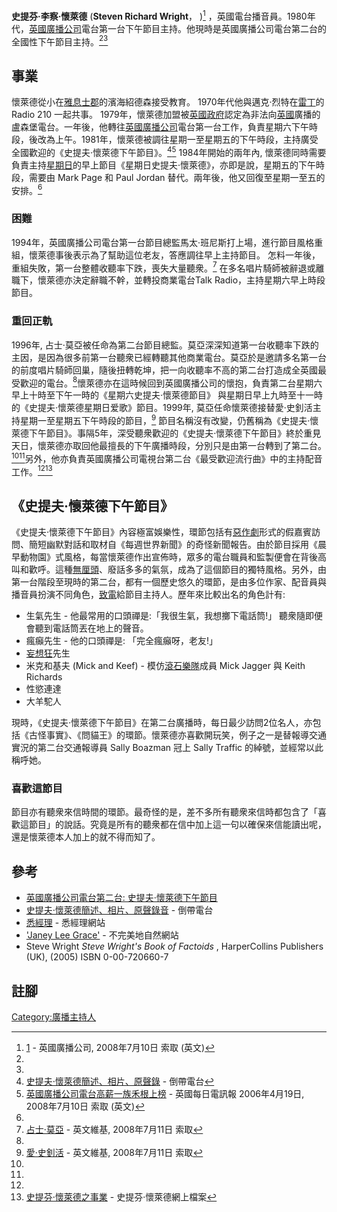 '''史提芬·李察·懷萊德''' ('''Steven Richard Wright'''， {{bd|1954年|8月26日}})<ref name="bio">[http://www.bbc.co.uk/radio2/shows/wright/biography_steve.shtml第二台史提芬·懷萊德介紹]{{dead link|date=2018年5月 |bot=InternetArchiveBot |fix-attempted=yes }} - 英國廣播公司, 2008年7月10日 索取 (英文)</ref> 
，英國電台播音員。1980年代，[[英國廣播公司|英國廣播公司]]電台第一台下午節目主持。他現時是英國廣播公司電台第二台的全國性下午節目主持。<ref 
name="bio"/><ref name="rewind"/>

==事業==
懷萊德從小在[[埃塞克斯郡|雅息士郡]]的濱海紹德森接受教育。 1970年代他與邁克·烈特在[[雷丁|雷丁]]的 Radio 210 一起共事。 
1979年，懷萊德加盟被[[英國政府|英國政府]]認定為非法向[[英國|英國]]廣播的盧森堡電台。一年後，他轉往[[英國廣播公司|英國廣播公司]]電台第一台工作，負責星期六下午時段，後改為上午。1981年，懷萊德被調往星期一至星期五的下午時段，主持廣受全國歡迎的《史提夫·懷萊德下午節目》。<ref name="rewind">[http://www.radiorewind.co.uk/steve_wright_page.htm 史提夫·懷萊德簡述、相片、原聲錄] {{Wayback|url=http://www.radiorewind.co.uk/steve_wright_page.htm |date=20080513201408 }} - 倒帶電台</ref><ref 
name="list">[http://www.telegraph.co.uk/news/uknews/1516103/Wogan-is-number-one-in-BBC-radio-rich-list.html 英國廣播公司電台高薪一族禾根上榜] {{Wayback|url=http://www.telegraph.co.uk/news/uknews/1516103/Wogan-is-number-one-in-BBC-radio-rich-list.html |date=20100415163111 }} - 英國每日電訊報 2006年4月19日, 2008年7月10日 索取 (英文)</ref>
1984年開始的兩年內, 懷萊德同時需要負責主持[[星期日|星期日]]的早上節目《星期日史提夫·懷萊德》，亦即是說，星期五的下午時段，需要由 
Mark Page 和 Paul Jordan 替代。兩年後，他又回復至星期一至五的安排。<ref name="rewind"/>

===困難===
1994年，英國廣播公司電台第一台節目總監馬太·班尼斯打上場，進行節目風格重組，懷萊德事後表示為了幫助這位老友，答應調往早上主持節目。 
怎料一年後，重組失敗，第一台整體收聽率下跌，喪失大量聽衆。<ref name="moir">[http://en.wikipedia.org/wiki/James_Moir 占士·莫亞] {{Wayback|url=http://en.wikipedia.org/wiki/James_Moir |date=20161223090033 }} - 英文維基, 2008年7月11日 索取</ref> 
在多名唱片騎師被辭退或離職下，懷萊德亦決定辭職不幹，並轉投商業電台Talk Radio，主持星期六早上時段節目。

===重回正軌===
1996年, 
占士·莫亞被任命為第二台節目總監。莫亞深深知道第一台收聽率下跌的主因，是因為很多前第一台聽衆已經轉聽其他商業電台。莫亞於是邀請多名第一台的前度唱片騎師回巢，隨後扭轉乾坤，把一向收聽率不高的第二台打造成全英國最受歡迎的電台。<ref 
name="moir"/>懷萊德亦在這時候回到英國廣播公司的懷抱，負責第二台星期六早上十時至下午一時的《星期六史提夫·懷萊德節目》 
與星期日早上九時至十一時的《史提夫·懷萊德星期日爱歌》節目。1999年, 莫亞任命懷萊德接替愛·史釗活主持星期一至星期五下午時段的節目，<ref>[http://en.wikipedia.org/wiki/Ed_Stewart 愛·史釗活] {{Wayback|url=http://en.wikipedia.org/wiki/Ed_Stewart |date=20210218114456 }} - 英文維基, 2008年7月11日 索取</ref> 
節目名稱沒有改變，仍舊稱為《史提夫·懷萊德下午節目》。事隔5年，深受聽衆歡迎的《史提夫·懷萊德下午節目》終於重見天日，懷萊德亦取回他最擅長的下午廣播時段，分別只是由第一台轉到了第二台。<ref 
name="bio"/><ref name="rewind"/>另外，他亦負責英國廣播公司電視台第二台《最受歡迎流行曲》中的主持配音工作。<ref name="rewind"/><ref name="sid">[http://www.sidthemanager.co.uk/career.htm 史提芬·懷萊德之事業] {{Wayback|url=http://www.sidthemanager.co.uk/career.htm |date=20201022025218 }} - 史提芬·懷萊德網上檔案</ref>

==《史提夫·懷萊德下午節目》==
《史提夫·懷萊德下午節目》內容極富娛樂性，環節包括有[[惡作劇|惡作劇]]形式的假嘉賓訪問、簡短幽默對話和取材自《每週世界新聞》的奇怪新聞報告。由於節目採用《晨早動物園》式風格，每當懷萊德作出宣佈時，眾多的電台職員和監製便會在背後高叫和歡呼。這種[[無厘頭|無厘頭]]、廢話多多的氣氛，成為了這個節目的獨特風格。另外，由第一台階段至現時的第二台，都有一個歷史悠久的環節，是由多位作家、配音員與播音員扮演不同角色，[[電話|致電]]給節目主持人。歷年來比較出名的角色計有:

*生氣先生 - 他最常用的口頭禪是:「我很生氣，我想擲下電話筒!」 聽衆隨即便會聽到電話筒丟在地上的聲音。
*瘋癲先生 - 他的口頭禪是: 「完全瘋癲呀，老友!」 
*[[偏執狂|妄想狂]]先生
*米克和基夫 (Mick and Keef) - 模仿[[滾石樂隊|滾石樂隊]]成員 Mick Jagger 與 Keith Richards
*性慾連達
*大羊駝人

現時，《史提夫·懷萊德下午節目》在第二台廣播時，每日最少訪問2位名人，亦包括《古怪事實》、《問貓王》的環節。懷萊德亦喜歡開玩笑，例子之一是替報導交通實況的第二台交通報導員 Sally Boazman 冠上 Sally Traffic 的綽號，並經常以此稱呼她。

===喜歡這節目===
節目亦有聽衆來信時間的環節。最奇怪的是，差不多所有聽衆來信時都包含了「喜歡這節目」的說話。究竟是所有的聽衆都在信中加上這一句以確保來信能讀出呢，還是懷萊德本人加上的就不得而知了。

==參考==
*[http://www.bbc.co.uk/radio2/shows/wright/ 英國廣播公司電台第二台: 史提夫·懷萊德下午節目] {{Wayback|url=http://www.bbc.co.uk/radio2/shows/wright/ |date=20200126173631 }} 
*[https://web.archive.org/web/20080513201408/http://www.radiorewind.co.uk/steve_wright_page.htm 史提夫·懷萊德簡述、相片、原聲錄音] - 倒帶電台
*[http://www.sidthemanager.co.uk/index.htm 悉經理] {{Wayback|url=http://www.sidthemanager.co.uk/index.htm |date=20201022033502 }} - 悉經理網站
*[http://www.imperfectlynatural.com./ 'Janey Lee Grace'] {{Wayback|url=http://www.imperfectlynatural.com./ |date=20210218074932 }} - 不完美地自然網站
*Steve Wright ''Steve Wright's Book of Factoids'' , HarperCollins Publishers (UK), (2005) ISBN 0-00-720660-7

==註腳==
{{reflist}}

{{Authority control}}
[[Category:廣播主持人|Category:廣播主持人]]